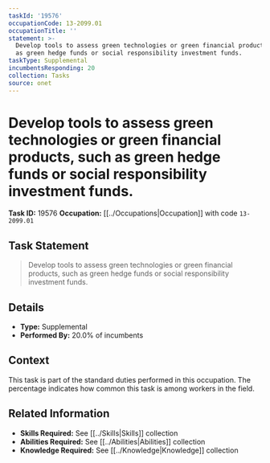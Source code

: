 ```yaml
---
taskId: '19576'
occupationCode: 13-2099.01
occupationTitle: ''
statement: >-
  Develop tools to assess green technologies or green financial products, such
  as green hedge funds or social responsibility investment funds.
taskType: Supplemental
incumbentsResponding: 20
collection: Tasks
source: onet
---
```

# Develop tools to assess green technologies or green financial products, such as green hedge funds or social responsibility investment funds.

**Task ID:** 19576
**Occupation:** [[../Occupations|Occupation]] with code `13-2099.01`

## Task Statement

> Develop tools to assess green technologies or green financial products, such as green hedge funds or social responsibility investment funds.

## Details

- **Type:** Supplemental
- **Performed By:** 20.0% of incumbents

## Context

This task is part of the standard duties performed in this occupation. The percentage indicates how common this task is among workers in the field.

## Related Information

- **Skills Required:** See [[../Skills|Skills]] collection
- **Abilities Required:** See [[../Abilities|Abilities]] collection
- **Knowledge Required:** See [[../Knowledge|Knowledge]] collection
